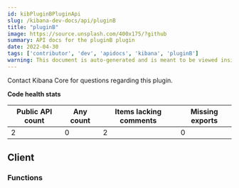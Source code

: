 ```yaml
---
id: kibPluginBPluginApi
slug: /kibana-dev-docs/api/pluginB
title: "pluginB"
image: https://source.unsplash.com/400x175/?github
summary: API docs for the pluginB plugin
date: 2022-04-30
tags: ['contributor', 'dev', 'apidocs', 'kibana', 'pluginB']
warning: This document is auto-generated and is meant to be viewed inside our experimental, new docs system. Reach out in #docs-engineering for more info.
---
```




Contact Kibana Core for questions regarding this plugin.

**Code health stats**

| Public API count  | Any count | Items lacking comments | Missing exports |
|-------------------|-----------|------------------------|-----------------|
| 2 | 0 | 2 | 0 |

## Client

### Functions
<DocDefinitionList data={pluginBObj.client.functions}/>

